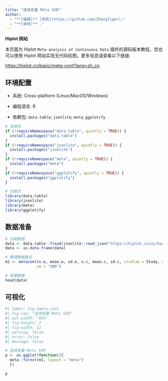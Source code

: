 ```yaml
---
title: "连续变量 Meta 分析"
author:
  - "**[编辑]** [郑虎](https://github.com/ZhengTiger);"
  - "**[审核]** ."
---
```


::: callout-note
**Hiplot 网站**

本页面为 Hiplot `Meta-analysis of Continuous Data` 插件的源码版本教程，您也可以使用 Hiplot 网站实现无代码绘图，更多信息请查看以下链接:

<https://hiplot.cn/basic/meta-cont?lang=zh_cn>
:::

## 环境配置

-   系统: Cross-platform (Linux/MacOS/Windows)

-   编程语言: R

-   依赖包: `data.table`; `jsonlite`; `meta`; `ggplotify`

```r
# 安装包
if (!requireNamespace("data.table", quietly = TRUE)) {
  install.packages("data.table")
}
if (!requireNamespace("jsonlite", quietly = TRUE)) {
  install.packages("jsonlite")
}
if (!requireNamespace("meta", quietly = TRUE)) {
  install.packages("meta")
}
if (!requireNamespace("ggplotify", quietly = TRUE)) {
  install.packages("ggplotify")
}

# 加载包
library(data.table)
library(jsonlite)
library(meta)
library(ggplotify)
```

## 数据准备

```r
# 加载数据
data <- data.table::fread(jsonlite::read_json("https://hiplot.cn/ui/basic/meta-cont/data.json")$exampleData$textarea[[1]])
data <- as.data.frame(data)

# 整理数据格式
m1 <- metacont(n.e, mean.e, sd.e, n.c, mean.c, sd.c, studlab = Study, data = data,
              sm = "SMD")

# 查看数据
head(data)
```

## 可视化

```r
#| label: fig-1meta-cont
#| fig-cap: "连续变量 Meta 分析"
#| out.width: "95%"
#| fig-height: 7
#| fig-width: 12
#| warning: false
#| error: false
#| message: false

# 连续变量 Meta 分析
p <- as.ggplot(function(){
  meta::forest(m1, layout = "meta")
  })

p
```


